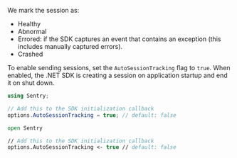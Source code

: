 We mark the session as:
- Healthy
- Abnormal
- Errored: if the SDK captures an event that contains an exception (this includes manually captured errors).
- Crashed

To enable sending sessions, set the `AutoSessionTracking` flag to `true`. When enabled, the .NET SDK is creating a session on application startup and end it on shut down. 

```csharp {tabTitle:C#}
using Sentry;

// Add this to the SDK initialization callback
options.AutoSessionTracking = true; // default: false
```

```fsharp {tabTitle:F#}
open Sentry

// Add this to the SDK initialization callback
options.AutoSessionTracking <- true // default: false
```
